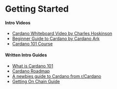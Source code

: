 # Getting Started

#### Intro Videos
- [Cardano Whiteboard Video by Charles Hoskinson](https://www.youtube.com/watch?v=Ja9D0kpksxw)
- [Beginner Guide to Cardano by Cardano Ark](https://www.youtube.com/watch?v=DX5mj8binQw)
- [Cardano 101 Course](https://www.youtube.com/watch?v=2csG9sR5j7w)

#### Written Intro Guides
- [What is Cardano 101](https://www.essentialcardano.io/article/what-is-cardano-cardano-101) 
- [Cardano Roadmap](https://roadmap.cardano.org/en/)
- [A newbies guide to Cardano from r/Cardano](https://www.reddit.com/r/cardano/comments/lnj5ne/getting_started_guide_a_newbies_guide_to_cardano/)
- [Getting On Chain Guide](https://buildingoncardano.dev/getting-on-chain)